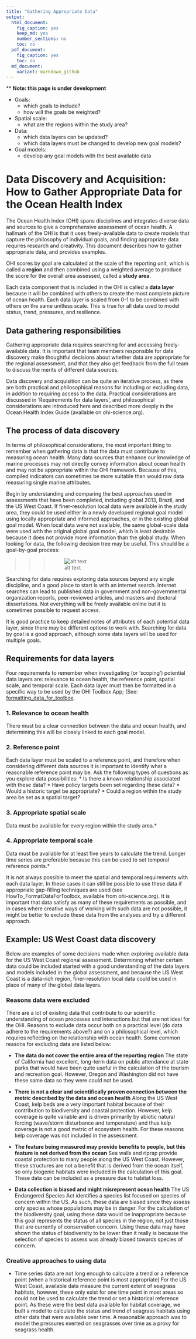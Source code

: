 ```yaml
---
title: "Gathering Appropriate Data"
output: 
  html_document:
    fig_caption: yes
    keep_md: yes
    number_sections: no
    toc: no
  pdf_document: 
    fig_caption: yes
    toc: no
  md_document:
    variant: markdown_github
---
```



\*\* **Note: this page is under development**


* Goals:
    + which goals to include? 
    + how will the goals be weighted?
* Spatial scale:
    + what are the regions within the study area?
* Data:  
    + which data layers can be updated?
    + which data layers must be changed to develop new goal models?
* Goal models:
    + develop any goal models with the best available data
    


# Data Discovery and Acquisition: How to Gather Appropriate Data for the Ocean Health Index

The Ocean Health Index (OHI) spans disciplines and integrates diverse data and sources to give a comprehensive assessment of ocean health. A hallmark of the OHI is that it uses freely-available data to create models that capture the philosophy of individual goals, and finding appropriate data requires research and creativity. This document describes how to gather appropriate data, and provides examples.

OHI scores by goal are calculated at the scale of the reporting unit, which is called a **region** and then combined using a weighted average to produce the score for the overall area assessed, called a **study area**. 

Each data component that is included in the OHI is called a **data layer** because it will be combined with others to create the most complete picture of ocean health. Each data layer is scaled from 0-1 to be combined with others on the same unitless scale. This is true for all data used to model status, trend, pressures, and resilience.


## Data gathering responsibilities

Gathering appropriate data requires searching for and accessing freely-available data. It is important that team members responsible for data discovery make thoughtful decisions about whether data are appropriate for the regional assessment, and that they also get feedback from the full team to discuss the merits of different data sources. 

Data discovery and acquisition can be quite an iterative process, as there are both practical and philosophical reasons for including or excluding data, in addition to requiring access to the data. Practical considerations are discussed in ‘Requirements for data layers’, and philosophical considerations are introduced here and described more deeply in the Ocean Health Index Guide (available on ohi-science.org).

## The process of data discovery

In terms of philosophical considerations, the most important thing to remember when gathering data is that the data must contribute to measuring ocean health. Many data sources that enhance our knowledge of marine processes may not directly convey information about ocean health and may not be appropriate within the OHI framework. Because of this, compiled indicators can sometimes be more suitable than would raw data measuring single marine attributes.

Begin by understanding and comparing the best approaches used in assessments that have been completed, including global 2013, Brazil, and the US West Coast. If finer-resolution local data were available in the study area, they could be used either in a newly developed regional goal model using locally appropriate and informed approaches, or in the existing global goal model. When local data were not available, the same global-scale data were used with the original global goal model, which is least desirable because it does not provide more information than the global study. When looking for data, the following decision tree may be useful. This should be a goal-by-goal process:

>>> ![alt text](zfig_data_discovery.png)

Searching for data requires exploring data sources beyond any single discipline, and a good place to start is with an internet search. Internet searches can lead to published data in government and non-governmental organization reports, peer-reviewed articles, and masters and doctoral dissertations. Not everything will be freely available online but it is sometimes possible to request access.

It is good practice to keep detailed notes of attributes of each potential data layer, since there may be different options to work with. Searching for data by goal is a good approach, although some data layers will be used for multiple goals.

## Requirements for data layers

Four requirements to remember when investigating (or ‘scoping’) potential data layers are: relevance to ocean health, the reference point, spatial scale, and temporal scale. Each data layer must then be formatted in a specific way to be used by the OHI Toolbox App; (See: [formatting_data_for_toolbox](https://github.com/OHI-Science/ohimanual/blob/master/tutorials/toolbox_manual/formatting_data_for_toolbox.xlsx).

### 1.  Relevance to ocean health

There must be a clear connection between the data and ocean health, and determining this will be closely linked to each goal model.

### 2.  Reference point

Each data layer must be scaled to a reference point, and therefore when considering different data sources it is important to identify what a reasonable reference point may be. Ask the following types of questions as you explore data possibilities:
  * Is there a known relationship associated with these data?
  * Have policy targets been set regarding these data?
  * Would a historic target be appropriate?
  * Could a region within the study area be set as a spatial target?
  
### 3.  Appropriate spatial scale

Data must be available for every region within the study area.*

### 4.  Appropriate temporal scale

Data must be available for at least five years to calculate the trend. Longer time series are preferable because this can be used to set temporal reference points.*

It is not always possible to meet the spatial and temporal requirements with each data layer. In these cases it can still be possible to use these data if appropriate gap-filling techniques are used (see HowTo_FormatDataForToolbox, available from ohi-science.org). It is important that data satisfy as many of these requirements as possible, and in cases where creative ways of working with such data are not possible, it might be better to exclude these data from the analyses and try a different approach.


## Example: US West Coast data discovery

Below are examples of some decisions made when exploring available data for the US West Coast regional assessment. Determining whether certain data could be included started with a good understanding of the data layers and models included in the global assessment, and because the US West Coast is a data-rich region, finer-resolution local data could be used in place of many of the global data layers.

### Reasons data were excluded
There are a lot of existing data that contribute to our scientific understanding of ocean processes and interactions but that are not ideal for the OHI. Reasons to exclude data occur both on a practical level (do data adhere to the requirements above?) and on a philosophical level, which requires reflecting on the relationship with ocean health. Some common reasons for excluding data are listed below:

  * **The data do not cover the entire area of the reporting region**
The state of California had excellent, long-term data on public attendance at state parks that would have been quite useful in the calculation of the tourism and recreation goal. However, Oregon and Washington did not have these same data so they were could not be used.

  * **There is not a clear and scientifically proven connection between the metric described by the data and ocean health** 
Along the US West Coast, kelp beds are a very important habitat because of their contribution to biodiversity and coastal protection. However, kelp coverage is quite variable and is driven primarily by abiotic natural forcing (wave/storm disturbance and temperature) and thus kelp coverage is not a good metric of ecosystem health. For these reasons kelp coverage was not included in the assessment.

  * **The feature being measured may provide benefits to people, but this feature is not derived from the ocean**
Sea walls and riprap provide coastal protection to many people along the US West Coast. However, these structures are not a benefit that is derived from the ocean itself, so only biogenic habitats were included in the calculation of this goal. These data can be included as a pressure due to habitat loss.

  * **Data collection is biased and might misrepresent ocean health**
The US Endangered Species Act identifies a species list focused on species of concern within the US. As such, these data are biased since they assess only species whose populations may be in danger. For the calculation of the biodiversity goal, using these data would be inappropriate because this goal represents the status of all species in the region, not just those that are currently of conservation concern. Using these data may have shown the status of biodiversity to be lower than it really is because the selection of species to assess was already biased towards species of concern.

### Creative approaches to using data

  * Time series data are not long enough to calculate a trend or a reference point (when a historical reference point is most appropriate)
For the US West Coast, available data measure the current extent of seagrass habitats, however, these only exist for one time point in most areas so could not be used to calculate the trend or set a historical reference point. As these were the best data available for habitat coverage, we built a model to calculate the status and trend of seagrass habitats using other data that were available over time. A reasonable approach was to model the pressures exerted on seagrasses over time as a proxy for seagrass health.
